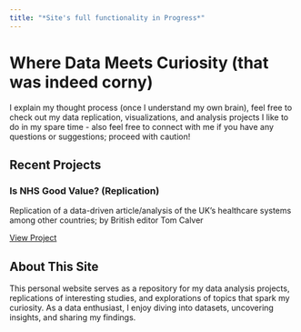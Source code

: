 ```yaml
---
title: "*Site's full functionality in Progress*"
---
```


# Where Data Meets Curiosity (that was indeed corny)

I explain my thought process (once I understand my own brain), feel free to check out my data replication, visualizations, and analysis projects I like to do in my spare time - also feel free to connect with me if you have any questions or suggestions; proceed with caution!

## Recent Projects

### Is NHS Good Value? (Replication)

Replication of a data-driven article/analysis of the UK's healthcare systems among other countries; by British editor Tom Calver

[View Project](tom-calver-article-NHS.qmd)

<!-- You can add more project cards here as you develop more content -->

## About This Site

This personal website serves as a repository for my data analysis projects, replications of interesting studies, and explorations of topics that spark my curiosity. As a data enthusiast, I enjoy diving into datasets, uncovering insights, and sharing my findings.
